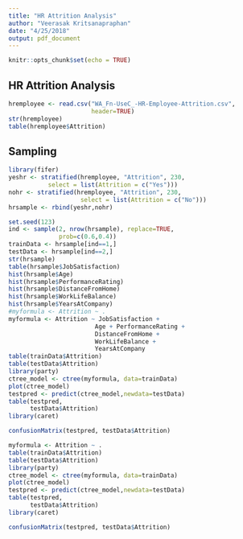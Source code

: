 ```yaml
---
title: "HR Attrition Analysis"
author: "Veerasak Kritsanapraphan"
date: "4/25/2018"
output: pdf_document
---
```


```r
knitr::opts_chunk$set(echo = TRUE)
```

## HR Attrition Analysis



```r
hremployee <- read.csv("WA_Fn-UseC_-HR-Employee-Attrition.csv", 
                       header=TRUE)
str(hremployee)
table(hremployee$Attrition)
```

## Sampling

```r
library(fifer)
yeshr <- stratified(hremployee, "Attrition", 230, 
           select = list(Attrition = c("Yes")))
nohr <- stratified(hremployee, "Attrition", 230, 
                    select = list(Attrition = c("No")))
hrsample <- rbind(yeshr,nohr)

set.seed(123)
ind <- sample(2, nrow(hrsample), replace=TRUE, 
              prob=c(0.6,0.4))
trainData <- hrsample[ind==1,]
testData <- hrsample[ind==2,]
str(hrsample)
table(hrsample$JobSatisfaction)
hist(hrsample$Age)
hist(hrsample$PerformanceRating)
hist(hrsample$DistanceFromHome)
hist(hrsample$WorkLifeBalance)
hist(hrsample$YearsAtCompany)
#myformula <- Attrition ~ .
myformula <- Attrition ~ JobSatisfaction + 
                        Age + PerformanceRating +
                        DistanceFromHome + 
                        WorkLifeBalance + 
                        YearsAtCompany
table(trainData$Attrition)
table(testData$Attrition)
library(party)
ctree_model <- ctree(myformula, data=trainData)
plot(ctree_model)
testpred <- predict(ctree_model,newdata=testData)
table(testpred, 
      testData$Attrition)
library(caret)

confusionMatrix(testpred, testData$Attrition)
```

```r
myformula <- Attrition ~ .
table(trainData$Attrition)
table(testData$Attrition)
library(party)
ctree_model <- ctree(myformula, data=trainData)
plot(ctree_model)
testpred <- predict(ctree_model,newdata=testData)
table(testpred, 
      testData$Attrition)
library(caret)

confusionMatrix(testpred, testData$Attrition)
```

